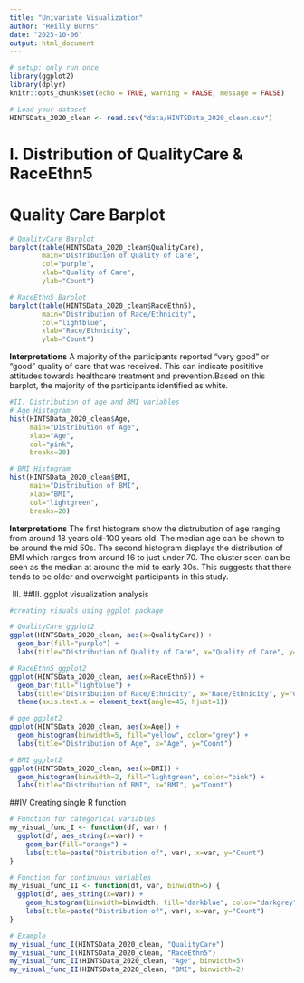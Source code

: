 ```yaml
---
title: "Univariate Visualization"
author: "Reilly Burns"
date: "2025-10-06"
output: html_document
---
```

```r
# setup: only run once
library(ggplot2)
library(dplyr)
knitr::opts_chunk$set(echo = TRUE, warning = FALSE, message = FALSE)

# Load your dataset 
HINTSData_2020_clean <- read.csv("data/HINTSData_2020_clean.csv")
```


# I. Distribution of QualityCare & RaceEthn5
# Quality Care Barplot

```r
# QualityCare Barplot
barplot(table(HINTSData_2020_clean$QualityCare),
        main="Distribution of Quality of Care",
        col="purple",
        xlab="Quality of Care",
        ylab="Count")

# RaceEthn5 Barplot
barplot(table(HINTSData_2020_clean$RaceEthn5),
        main="Distribution of Race/Ethnicity",
        col="lightblue",
        xlab="Race/Ethnicity",
        ylab="Count")

```

**Interpretations** 
A majority of the participants reported "very good" or "good" quality of care that was received. This can indicate posititive attitudes towards healthcare treatment and prevention.Based on this barplot, the majority of the participants identified as white.

```r
#II. Distribution of age and BMI variables 
# Age Histogram
hist(HINTSData_2020_clean$Age,
     main="Distribution of Age",
     xlab="Age",
     col="pink",
     breaks=20)

# BMI Histogram
hist(HINTSData_2020_clean$BMI,
     main="Distribution of BMI",
     xlab="BMI",
     col="lightgreen",
     breaks=20)
```


**Interpretations**
The first histogram show the distrubution of age ranging from around 18 years old-100 years old. The median age can be shown to be around the mid 50s. 
The second histogram displays the distribution of BMI which ranges from around 16 to just under 70. The cluster seen can be seen as the median at around the mid to early 30s. This suggests that there tends to be older and overweight participants in this study. 



III. ##III. ggplot visualization analysis 
```r
#creating visuals using ggplot package

# QualityCare ggplot2
ggplot(HINTSData_2020_clean, aes(x=QualityCare)) +
  geom_bar(fill="purple") +
  labs(title="Distribution of Quality of Care", x="Quality of Care", y="Count")

# RaceEthn5 ggplot2
ggplot(HINTSData_2020_clean, aes(x=RaceEthn5)) +
  geom_bar(fill="lightblue") +
  labs(title="Distribution of Race/Ethnicity", x="Race/Ethnicity", y="Count") +
  theme(axis.text.x = element_text(angle=45, hjust=1))

# gge ggplot2
ggplot(HINTSData_2020_clean, aes(x=Age)) +
  geom_histogram(binwidth=5, fill="yellow", color="grey") +
  labs(title="Distribution of Age", x="Age", y="Count")

# BMI ggplot2
ggplot(HINTSData_2020_clean, aes(x=BMI)) +
  geom_histogram(binwidth=2, fill="lightgreen", color="pink") +
  labs(title="Distribution of BMI", x="BMI", y="Count")

```


##IV Creating single R function 

```r
# Function for categorical variables
my_visual_func_I <- function(df, var) {
  ggplot(df, aes_string(x=var)) +
    geom_bar(fill="orange") +
    labs(title=paste("Distribution of", var), x=var, y="Count")
}

# Function for continuous variables
my_visual_func_II <- function(df, var, binwidth=5) {
  ggplot(df, aes_string(x=var)) +
    geom_histogram(binwidth=binwidth, fill="darkblue", color="darkgrey") +
    labs(title=paste("Distribution of", var), x=var, y="Count")
}

# Example 
my_visual_func_I(HINTSData_2020_clean, "QualityCare")
my_visual_func_I(HINTSData_2020_clean, "RaceEthn5")
my_visual_func_II(HINTSData_2020_clean, "Age", binwidth=5)
my_visual_func_II(HINTSData_2020_clean, "BMI", binwidth=2)

```




